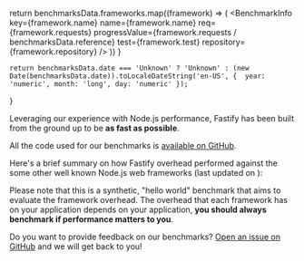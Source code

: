 

  return benchmarksData.frameworks.map((framework) => (
    <BenchmarkInfo
      key={framework.name}
      name={framework.name}
      req={framework.requests}
      progressValue={framework.requests / benchmarksData.reference}
      test={framework.test}
      repository={framework.repository}
    />
  ))
}

    return benchmarksData.date === 'Unknown' ? 'Unknown' : (new Date(benchmarksData.date)).toLocaleDateString('en-US', {  year: 'numeric', month: 'long', day: 'numeric' });
}

<HeroBanner title="Benchmarks" />

Leveraging our experience with Node.js performance, Fastify has been built from the ground up to be **as fast as possible**.

All the code used for our benchmarks is [available on GitHub](https://github.com/fastify/benchmarks/).

Here's a brief summary on how Fastify overhead performed against the some other well known Node.js web frameworks (last updated on <BenchMarkDate />):

<BenchmarkSection />

Please note that this is a synthetic, "hello world" benchmark that aims to evaluate the framework overhead. The overhead that each framework has on your application depends on your application, **you should always benchmark if performance matters to you**.

Do you want to provide feedback on our benchmarks? [Open an issue on GitHub](https://github.com/fastify/benchmarks/issues) and we will get back to you!
